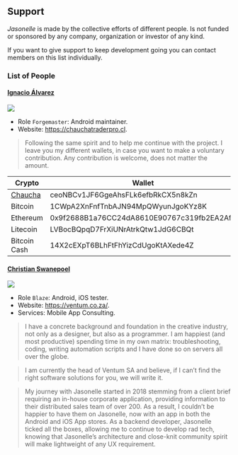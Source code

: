 ## Support

*Jasonelle* is made by the collective efforts of different
people. Is not funded or sponsored by any company, organization
or investor of any kind. 

If you want to give support to keep development going
you can contact members on this list individually.

### List of People

#### [Ignacio Álvarez](https://github.com/panterozo)

![](https://avatars0.githubusercontent.com/u/13855618?s=100&v=4)

- Role `Forgemaster`: Android maintainer.
- Website: [https://chauchatraderpro.cl](https://chauchatraderpro.cl).

> Following the same spirit and to help me continue 
> with the project. I leave you my different wallets, 
> in case you want to make a voluntary contribution. 
> Any contribution is welcome, does not matter the amount.

|Crypto| Wallet|
|---|---|
|[Chaucha](https://www.chaucha.cl)|ceoNBCv1JF6GgeAhsFLk6efbRkCX5n8kZn
|Bitcoin|1CWpA2XnFnfTnbAJN94MpQWyunJgoKYz8K
|Ethereum|0x9f2688B1a76CC24dA8610E90767c319fb2EA2Af0
|Litecoin|LVBocBQpqD7FrXiUNrAtrkQtw1JdG6CBQt
|Bitcoin Cash|14X2cEXpT6BLhFtFhYizCdUgoKtAXede4Z

#### [Christian Swanepoel](https://github.com/christianswanepoel)

![](https://avatars1.githubusercontent.com/u/7249713?s=100&v=4)

- Role `Blaze`: Android, iOS tester.
- Website: [https://ventum.co.za/](https://ventum.co.za/).
- Services: Mobile App Consulting.

> I have a concrete background and foundation in the creative industry, 
> not only as a designer, but also as a programmer. 
> I am happiest (and most productive) spending time in my own matrix: 
> troubleshooting, coding, writing automation scripts and 
> I have done so on servers all over the globe.

> I am currently the head of Ventum SA and believe, if I can’t find 
> the right software solutions for you, we will write it.

> My journey with Jasonelle started in 2018 stemming from a 
> client brief requiring an in-house corporate application, 
> providing information to their distributed sales team of over 200. 
> As a result, I couldn't be happier to have them on Jasonelle, 
> now with an app in both the Android and iOS App stores.
> As a backend developer, Jasonelle ticked all the boxes, 
> allowing me to continue to develop rad tech, knowing that 
> Jasonelle's architecture and close-knit community spirit will make 
> lightweight of any UX requirement.
